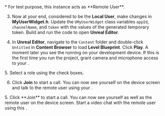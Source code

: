 <PlatformWrapper platform="unreal">
* For test purpose, this instance acts as **Remote User**.

3. Now at your end, considered to be the **Local User**, make changes in **MyUserWidget.h**. Update the `UMyUserWidget` class variables `appId`, `channelName`, and `token` with the values of the generated temporary token. Build and run the code to open **Unreal Editor**.

4. In **Unreal Editor**, navigate to the `Content` folder and double-click `Untitled` in **Content Browser** to load **Level Blueprint**. Click **Play**. A moment later you see the <Vpl k="CLIENT" /> running on your development device.
   If this is the first time you run the project, grant camera and microphone access to your <Vpl k="CLIENT" />.   
   
<ProductWrapper product="interactive-live-streaming">
5. Select a role using the check boxes.

6. Click **Join** to start a call. You can now see yourself on the device screen and talk to the remote user using your <Vpl k="CLIENT" />.
</ProductWrapper>

<ProductWrapper product="video-calling">
5. Click **Join** to start a call. You can now see yourself as well as the remote user on the device screen. Start a video chat with the remote user using this <Vpl k="CLIENT" />.
</ProductWrapper>

</PlatformWrapper>